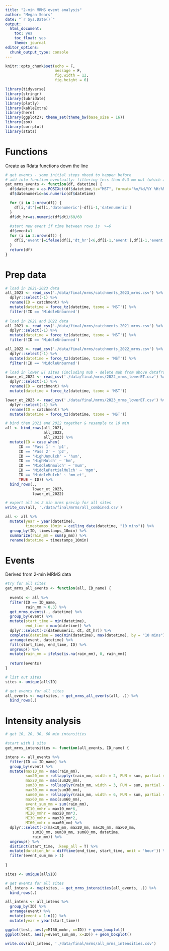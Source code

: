 ```yaml
---
title: "2-min MRMS event analysis"
author: "Megan Sears"
date: "`r Sys.Date()`"
output:
  html_document:
    toc: yes
    toc_float: yes
    theme: journal
editor_options:
  chunk_output_type: console
---
```


```r

knitr::opts_chunk$set(echo = F,
                      message = F,
                      fig.width = 12,
                      fig.height = 6)

library(tidyverse)
library(stringr)
library(lubridate)
library(plotly)
library(kableExtra)
library(here)
library(ggplot2); theme_set(theme_bw(base_size = 16))
library(zoo)
library(corrplot)
library(stats)

```

# Functions
Create as Rdata functions down the line

```r

# get events - some initial steps nbeed to happen before
# add into function eventually: filtering less than 0.3 mm out (which also takes care of 0 mm)
get_mrms_events <- function(df, datetime) {
  df$datetime = as.POSIXct(df$datetime,tz="MST", format="%m/%d/%Y %H:%M")
  df$datenumeric=as.numeric(df$datetime)

  for (i in 2:nrow(df)) {
    df[i,'dt']=df[i,'datenumeric']-df[i-1,'datenumeric']
  }
  df$dt_hr=as.numeric(df$dt)/60/60
  
  #start new event if time between rows is  >=6
  df$event=1
  for (i in 2:nrow(df)) {
    df[i,'event']=ifelse(df[i,'dt_hr']<6,df[i-1,'event'],df[i-1,'event']+1)
  }
  return(df)
}
```

# Prep data

```r

# load in 2021-2023 data
all_2023 <- read_csv('./data/final/mrms/catchments_2023_mrms.csv') %>%
  dplyr::select(-1) %>%
  rename(ID = catchment) %>%
  mutate(datetime = force_tz(datetime, tzone = 'MST')) %>%
  filter(!ID == 'MiddleUnburned')
  
# load in 2021 and 2022 data
all_2021 <- read_csv('./data/final/mrms/catchments_2021_mrms.csv') %>%
  dplyr::select(-1) %>%
  mutate(datetime = force_tz(datetime, tzone = 'MST')) %>%
  filter(!ID == 'MiddleUnburned')

all_2022 <- read_csv('./data/final/mrms/catchments_2022_mrms.csv') %>%
  dplyr::select(-1) %>%
  mutate(datetime = force_tz(datetime, tzone = 'MST')) %>%
  filter(!ID == 'MiddleUnburned')

# load in lower ET sites (including mub - delete mub from above dataframes)
lower_et_2022 <- read_csv('./data/final/mrms/2022_mrms_lowerET.csv') %>%
  dplyr::select(-1) %>%
  rename(ID = catchment) %>%
  mutate(datetime = force_tz(datetime, tzone = 'MST'))

lower_et_2023 <- read_csv('./data/final/mrms/2023_mrms_lowerET.csv') %>%
  dplyr::select(-1) %>%
  rename(ID = catchment) %>%
  mutate(datetime = force_tz(datetime, tzone = 'MST'))

# bind them 2021 and 2022 together & resample to 10 min
all <- bind_rows(all_2021, 
                 all_2022, 
                 all_2023) %>%
  mutate(ID = case_when(
      ID == 'Pass 1' ~ 'p1',
      ID == 'Pass 2' ~ 'p2',
      ID == 'HighUnmulch' ~ 'hum',
      ID == 'HighMulch' ~ 'hm',
      ID == 'MiddleUnmulch' ~ 'mum',
      ID == 'MiddlePartialMulch' ~ 'mpm',
      ID == 'MiddleMulch' ~ 'mm_et',
      TRUE ~ ID)) %>%
  bind_rows(.,
            lower_et_2023,
            lower_et_2022)

# export all as 2 min mrms precip for all sites
write_csv(all, './data/final/mrms/all_combined.csv')

all <- all %>%
  mutate(year = year(datetime),
         timestamps_10min = ceiling_date(datetime, "10 mins")) %>%
  group_by(ID, timestamps_10min) %>%
  summarize(rain_mm = sum(p_mm)) %>%
  rename(datetime = timestamps_10min)

```

# Events
Derived from 2-min MRMS data

```r

#try for all sites
get_mrms_all_events <- function(all, ID_name) {
  
  events <- all %>%
  filter(ID == ID_name,
         rain_mm > 0.3) %>%
  get_mrms_events(., datetime) %>%
  group_by(event) %>%
  mutate(start_time = min(datetime),
         end_time = max(datetime)) %>%
  dplyr::select(-c(datenumeric, dt, dt_hr)) %>%
  complete(datetime = seq(min(datetime), max(datetime), by = "10 mins")) %>%
  arrange(event, datetime) %>%
  fill(start_time, end_time, ID) %>%
  ungroup() %>%
  mutate(rain_mm = ifelse(is.na(rain_mm), 0, rain_mm))
    
  return(events)
}

# list out sites 
sites <- unique(all$ID)

# get events for all sites
all_events <- map(sites, ~ get_mrms_all_events(all, .)) %>%
  bind_rows(.)

```

# Intensity analysis

```r

# get 10, 20, 30, 60 min intensities

#start with 1 site
get_mrms_intensities <- function(all_events, ID_name) {

intens <- all_events %>%
  filter(ID == ID_name) %>%
  group_by(event) %>%
  mutate(max10_mm = max(rain_mm),
         sum20_mm = rollapplyr(rain_mm, width = 2, FUN = sum, partial = TRUE),
         max20_mm = max(sum20_mm),
         sum30_mm = rollapplyr(rain_mm, width = 3, FUN = sum, partial = TRUE),
         max30_mm = max(sum30_mm),
         sum60_mm = rollapplyr(rain_mm, width = 6, FUN = sum, partial = TRUE),
         max60_mm = max(sum60_mm),
         event_sum_mm = sum(rain_mm),
         MI10_mmhr = max10_mm*6,
         MI20_mmhr = max20_mm*3,
         MI30_mmhr = max30_mm*2,
         MI60_mmhr = max60_mm) %>%
  dplyr::select(-c(max10_mm, max20_mm, max30_mm, max60_mm,
            sum20_mm, sum30_mm, sum60_mm, datetime,
            rain_mm)) %>%
  ungroup() %>%
  distinct(start_time, .keep_all = T) %>%
  mutate(duration_hr = difftime(end_time, start_time, unit = 'hour')) %>%
  filter(event_sum_mm > 1)
  
}

sites <- unique(all$ID)

# get events for all sites
all_intens <- map(sites, ~ get_mrms_intensities(all_events, .)) %>%
  bind_rows(.)

all_intens <- all_intens %>%
  group_by(ID) %>%
  arrange(event) %>%
  mutate(event = 1:n()) %>%
  mutate(year = year(start_time))

ggplot(test, aes(y=MI60_mmhr, x=ID)) + geom_boxplot()
ggplot(test, aes(y=event_sum_mm, x=ID)) + geom_boxplot()

write.csv(all_intens, './data/final/mrms/all_mrms_intensities.csv')

```

